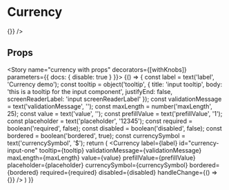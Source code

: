

<Meta title="Components|Input/Currency" component={Currency} />

# Currency

<Preview>
  <Story name="currency">
    <Currency
      label="Currency input"
      id="currency-input-one"
      tooltip={{title: 'currency demo'}}
      placeholder="12345"
      currencySymbol="$"
      bordered
      required={false}
      disabled={false}
      invalid={false}
      handleChange={() => {}}
    />
  </Story>
</Preview>

## Props

<Props of={Currency} />

<Story name="currency with props" decorators={[withKnobs]} parameters={{ docs: { disable: true } }}>
  {() => {
    const label = text('label', 'Currency demo');
    const tooltip = object('tooltip', {
      title: 'input tooltip',
      body: 'this is a tooltip for the input component',
      justifyEnd: false,
      screenReaderLabel: 'input screenReaderLabel'
    });
    const validationMessage = text('validationMessage', '');
    const maxLength = number('maxLength', 25);
    const value = text('value', '');
    const prefillValue = text('prefillValue', '1');
    const placeholder = text('placeholder', '12345');
    const required = boolean('required', false);
    const disabled = boolean('disabled', false);
    const bordered = boolean('bordered', true);
    const currencySymbol = text('currencySymbol', '$');
    return (
      <Currency
        label={label}
        id="currency-input-one"
        tooltip={tooltip}
        validationMessage={validationMessage}
        maxLength={maxLength}
        value={value}
        prefillValue={prefillValue}
        placeholder={placeholder}
        currencySymbol={currencySymbol}
        bordered={bordered}
        required={required}
        disabled={disabled}
        handleChange={() => {}}
      />
    )
  }}
</Story>
